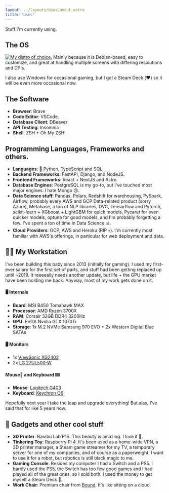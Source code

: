 ```yaml
---
layout: ../layouts/UsesLayout.astro
title: "Uses"
---
```


Stuff I'm currently using.

## The OS

[![My distro of choice.](@assets/posts/uses/logo-mint.png)](https://linuxmint.com/) Mainly because it is Debian-based, easy to customize, and great at handling multiple screens with differing resolutions and DPIs.

I also use Windows for occasional gaming, but I got a Steam Deck (❤️) so it will be even more occasional now.

## The Software

- **Browser**: Brave
- **Code Editor**: VSCode.
- **Database Client**: DBeaver
- **API Testing**: Insomnia
- **Shell**: ZSH + Oh My ZSH!

## Programming Languages, Frameworks and others.

- **Languages**: 🐍 Python, TypeScript and SQL.
- **Backend Frameworks**: FastAPI, Django, and NodeJS.
- **Frontend Frameworks**: React + NextJS and Astro.
- **Database Engines**: PostgreSQL is my go-to, but I've touched most major engines. I hate Mongo 😠.
- **Data Science stuff**: Pandas, Polars, Redshift for warehousing, PySpark, Airflow, probably every AWS and GCP Data-related product (sorry Azure), Metabase, a ton of NLP libraries, DVC, Tensorflow and Pytorch, scikit-learn + XGboost + LightGBM for quick models, Pycaret for even quicker models, optuna for good models, and I'm probably forgetting a few. I've spent a ton of time in Data Science 📊.
- **Cloud Providers**: GCP, AWS and Heroku (RIP 💀). I'm currently most familiar with AWS's offerings, in particular for web deployment and data.

## 👨‍💻 My Workstation

I've been building this baby since 2013 (initially for gaming). I used my first-ever salary for the first set of parts, and stuff had been getting replaced up until ~2019. It reeeeally needs another update, but life + the GPU market have been holding me back. Anyway, most of my work gets done on it.

#### 🖥 Internals

- **Board**: MSI B450 Tomahawk MAX
- **Processor**: AMD Ryzen 3700X
- **RAM**: Corsair 32GB DDR4 3200Hz
- **GPU**: EVGA Nvidia GTX 1070Ti
- **Storage**: 1x M.2 NVMe Samsung 970 EVO + 2x Western Digital Blue SATAs

#### 🖥️ Monitors

- 1x [ViewSonic XG2402](https://www.amazon.com/gp/product/B075D1B4SV/ref=ppx_yo_dt_b_search_asin_title?ie=UTF8&psc=1)
- 2x [LG 27UL500-W](https://www.amazon.com/LG-27UL500-W-27-Inch-Freesync-Technology/dp/B07PGL2WVS/)

#### Mouse🐁 and Keyboard ⌨️

- **Mouse**: [Logitech G403](https://www.logitechg.com/en-us/products/gaming-mice/g403-hero-gaming-mouse.910-005630.html)
- **Keyboard**: [Keychron Q6](https://www.keychron.com/products/keychron-q6-qmk-custom-mechanical-keyboard?variant=39990022963289)

Hopefully next year I take the leap and upgrade everything! But alas, I've said that for like 5 years now.

## 📱 Gadgets and other cool stuff

- **3D Printer**: Bambu Lab P1S. This beauty is amazing. I love it 🤟.
- **Tinkering Toy**: Raspberry Pi 4. It's been used as a home-wide VPN, a 3D printer manager, a Steam game streamer for my TV, a temporary server for one of my companies, and of course as a paperweight. I want to use it for a robot, but robotics is still black magic to me.
- **Gaming Console**: Besides my computer I had a Switch and a PS5. I barely used the PS5, the Switch has too few good games and I had played all of the great ones, so I sold both. I used the money to get myself a Steam Deck 🚀.
- **Work Chair**: Premium chair from [Bound](https://bound.com.co/sillas-oficina/). It's like sitting on a cloud.
